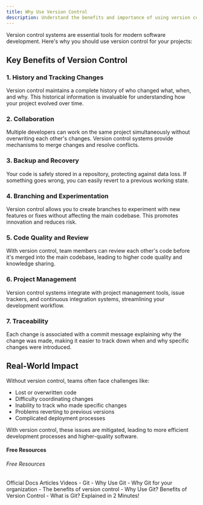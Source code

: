 ```yaml
---
title: Why Use Version Control
description: Understand the benefits and importance of using version control systems in software development
---
```


Version control systems are essential tools for modern software development. Here's why you should use version control for your projects:

## Key Benefits of Version Control

### 1. History and Tracking Changes
Version control maintains a complete history of who changed what, when, and why. This historical information is invaluable for understanding how your project evolved over time.

### 2. Collaboration
Multiple developers can work on the same project simultaneously without overwriting each other's changes. Version control systems provide mechanisms to merge changes and resolve conflicts.

### 3. Backup and Recovery
Your code is safely stored in a repository, protecting against data loss. If something goes wrong, you can easily revert to a previous working state.

### 4. Branching and Experimentation
Version control allows you to create branches to experiment with new features or fixes without affecting the main codebase. This promotes innovation and reduces risk.

### 5. Code Quality and Review
With version control, team members can review each other's code before it's merged into the main codebase, leading to higher code quality and knowledge sharing.

### 6. Project Management
Version control systems integrate with project management tools, issue trackers, and continuous integration systems, streamlining your development workflow.

### 7. Traceability
Each change is associated with a commit message explaining why the change was made, making it easier to track down when and why specific changes were introduced.

## Real-World Impact

Without version control, teams often face challenges like:
- Lost or overwritten code
- Difficulty coordinating changes
- Inability to track who made specific changes
- Problems reverting to previous versions
- Complicated deployment processes

With version control, these issues are mitigated, leading to more efficient development processes and higher-quality software.

#### Free Resources

###### Free Resources

<Tabs defaultValue="article">
<TabsList>
<TabsTrigger value="official">Official Docs</TabsTrigger>
<TabsTrigger value="article">Articles</TabsTrigger>
<TabsTrigger value="video">Videos</TabsTrigger>
</TabsList>
<TabsContent value="official">
- <Link href="https://git-scm.com/book/en/v2/Getting-Started-Why-Use-Git">Git - Why Use Git</Link>
</TabsContent>
<TabsContent value="article">
- <Link href="https://www.atlassian.com/git/tutorials/why-git">Why Git for your organization</Link>
- <Link href="https://about.gitlab.com/topics/version-control/">The benefits of version control</Link>
</TabsContent>
<TabsContent value="video">
- <Link href="https://www.youtube.com/watch?v=K0mgc3efx-A">Why Use Git? Benefits of Version Control</Link>
- <Link href="https://www.youtube.com/watch?v=2ReR1YJrNOM">What is Git? Explained in 2 Minutes!</Link>
</TabsContent>
</Tabs>
